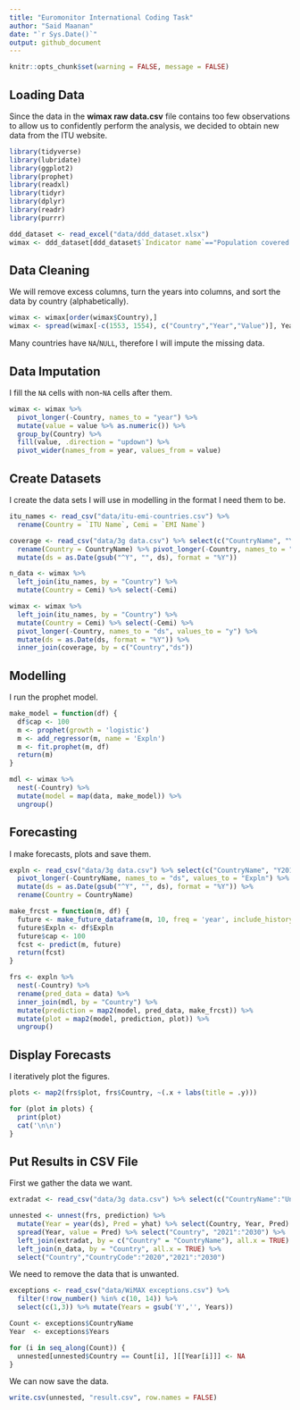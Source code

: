```yaml
---
title: "Euromonitor International Coding Task"
author: "Said Maanan"
date: "`r Sys.Date()`"
output: github_document
---
```


```r
knitr::opts_chunk$set(warning = FALSE, message = FALSE) 
```

## Loading Data

Since the data in the **wimax raw data.csv** file contains too few observations to allow us to confidently perform the analysis, we decided to obtain new data from the ITU website.

```r
library(tidyverse)
library(lubridate)
library(ggplot2)
library(prophet)
library(readxl)
library(tidyr)
library(dplyr)
library(readr)
library(purrr)
```

```r
ddd_dataset <- read_excel("data/ddd_dataset.xlsx")
wimax <- ddd_dataset[ddd_dataset$`Indicator name`=="Population covered by at least a 4G mobile network (%)",]
```

## Data Cleaning

We will remove excess columns, turn the years into columns, and sort the data by country (alphabetically).

```r
wimax <- wimax[order(wimax$Country),]
wimax <- spread(wimax[-c(1553, 1554), c("Country","Year","Value")], Year, value = Value)
```

Many countries have `NA`/`NULL`, therefore I will impute the missing data.

## Data Imputation

I fill the `NA` cells with non-`NA` cells after them.

```r
wimax <- wimax %>% 
  pivot_longer(-Country, names_to = "year") %>% 
  mutate(value = value %>% as.numeric()) %>% 
  group_by(Country) %>% 
  fill(value, .direction = "updown") %>% 
  pivot_wider(names_from = year, values_from = value)
```

## Create Datasets

I create the data sets I will use in modelling in the format I need them to be.

```r
itu_names <- read_csv("data/itu-emi-countries.csv") %>% 
  rename(Country = `ITU Name`, Cemi = `EMI Name`)

coverage <- read_csv("data/3g data.csv") %>% select(c("CountryName", "Y2012":"Y2020")) %>% 
  rename(Country = CountryName) %>% pivot_longer(-Country, names_to = "ds", values_to = "Expln") %>% 
  mutate(ds = as.Date(gsub("^Y", "", ds), format = "%Y"))

n_data <- wimax %>% 
  left_join(itu_names, by = "Country") %>% 
  mutate(Country = Cemi) %>% select(-Cemi)

wimax <- wimax %>% 
  left_join(itu_names, by = "Country") %>% 
  mutate(Country = Cemi) %>% select(-Cemi) %>% 
  pivot_longer(-Country, names_to = "ds", values_to = "y") %>% 
  mutate(ds = as.Date(ds, format = "%Y")) %>% 
  inner_join(coverage, by = c("Country","ds"))
```

## Modelling

I run the prophet model.

```r
make_model = function(df) {
  df$cap <- 100
  m <- prophet(growth = 'logistic')
  m <- add_regressor(m, name = 'Expln')
  m <- fit.prophet(m, df)
  return(m)
}

mdl <- wimax %>% 
  nest(-Country) %>% 
  mutate(model = map(data, make_model)) %>% 
  ungroup()

```

## Forecasting

I make forecasts, plots and save them.

```r

expln <- read_csv("data/3g data.csv") %>% select(c("CountryName", "Y2012":"Y2030")) %>% 
  pivot_longer(-CountryName, names_to = "ds", values_to = "Expln") %>%
  mutate(ds = as.Date(gsub("^Y", "", ds), format = "%Y")) %>%
  rename(Country = CountryName)

make_frcst = function(m, df) {
  future <- make_future_dataframe(m, 10, freq = 'year', include_history = TRUE)
  future$Expln <- df$Expln
  future$cap <- 100
  fcst <- predict(m, future)
  return(fcst)
}

frs <- expln %>% 
  nest(-Country) %>% 
  rename(pred_data = data) %>% 
  inner_join(mdl, by = "Country") %>% 
  mutate(prediction = map2(model, pred_data, make_frcst)) %>% 
  mutate(plot = map2(model, prediction, plot)) %>% 
  ungroup()
```

## Display Forecasts

I iteratively plot the figures.

```r
plots <- map2(frs$plot, frs$Country, ~(.x + labs(title = .y)))

for (plot in plots) {
  print(plot)
  cat('\n\n')
}
```

## Put Results in CSV File

First we gather the data we want.

```r

extradat <- read_csv("data/3g data.csv") %>% select(c("CountryName":"Unit"))

unnested <- unnest(frs, prediction) %>% 
  mutate(Year = year(ds), Pred = yhat) %>% select(Country, Year, Pred) %>% 
  spread(Year, value = Pred) %>% select("Country", "2021":"2030") %>% 
  left_join(extradat, by = c("Country" = "CountryName"), all.x = TRUE) %>% 
  left_join(n_data, by = "Country", all.x = TRUE) %>% 
  select("Country","CountryCode":"2020","2021":"2030")

```

We need to remove the data that is unwanted.

```r

exceptions <- read_csv("data/WiMAX exceptions.csv") %>% 
  filter(!row_number() %in% c(10, 14)) %>% 
  select(c(1,3)) %>% mutate(Years = gsub('Y','', Years))

Count <- exceptions$CountryName
Year  <- exceptions$Years

for (i in seq_along(Count)) {
  unnested[unnested$Country == Count[i], ][[Year[i]]] <- NA
}
```

We can now save the data.

```r
write.csv(unnested, "result.csv", row.names = FALSE)
```